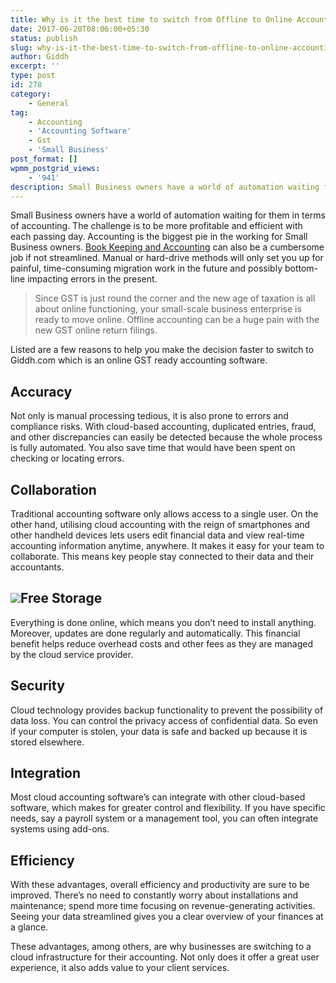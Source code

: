 ```yaml
---
title: Why is it the best time to switch from Offline to Online Accounting
date: 2017-06-20T08:06:00+05:30
status: publish
slug: why-is-it-the-best-time-to-switch-from-offline-to-online-accounting
author: Giddh
excerpt: ''
type: post
id: 278
category:
    - General
tag:
    - Accounting
    - 'Accounting Software'
    - Gst
    - 'Small Business'
post_format: []
wpmm_postgrid_views:
    - '941'
description: Small Business owners have a world of automation waiting for them in terms of accounting. The challenge is to be more profitable and efficient
---
```

Small Business owners have a world of automation waiting for them in terms of accounting. The challenge is to be more profitable and efficient with each passing day. Accounting is the biggest pie in the working for Small Business owners. [Book Keeping and Accounting](https://giddh.com) can also be a cumbersome job if not streamlined. Manual or hard-drive methods will only set you up for painful, time-consuming migration work in the future and possibly bottom-line impacting errors in the present.

> Since GST is just round the corner and the new age of taxation is all about online functioning, your small-scale business enterprise is ready to move online. Offline accounting can be a huge pain with the new GST online return filings.

Listed are a few reasons to help you make the decision faster to switch to Giddh.com which is an online GST ready accounting software.

**Accuracy**
------------

Not only is manual processing tedious, it is also prone to errors and compliance risks. With cloud-based accounting, duplicated entries, fraud, and other discrepancies can easily be detected because the whole process is fully automated. You also save time that would have been spent on checking or locating errors.

**Collaboration**
-----------------

Traditional accounting software only allows access to a single user. On the other hand, utilising cloud accounting with the reign of smartphones and other handheld devices lets users edit financial data and view real-time accounting information anytime, anywhere. It makes it easy for your team to collaborate. This means key people stay connected to their data and their accountants.

<img class="aligncenter size-large" src = "https://miro.medium.com/max/528/1*PBoCDhAKmURNQrtFUCzmKw.jpeg"/>**Free Storage**
----------------

Everything is done online, which means you don’t need to install anything. Moreover, updates are done regularly and automatically. This financial benefit helps reduce overhead costs and other fees as they are managed by the cloud service provider.

**Security**
------------

Cloud technology provides backup functionality to prevent the possibility of data loss. You can control the privacy access of confidential data. So even if your computer is stolen, your data is safe and backed up because it is stored elsewhere.

**Integration**
---------------

Most cloud accounting software’s can integrate with other cloud-based software, which makes for greater control and flexibility. If you have specific needs, say a payroll system or a management tool, you can often integrate systems using add-ons.

**Efficiency**
--------------

With these advantages, overall efficiency and productivity are sure to be improved. There’s no need to constantly worry about installations and maintenance; spend more time focusing on revenue-generating activities. Seeing your data streamlined gives you a clear overview of your finances at a glance.

These advantages, among others, are why businesses are switching to a cloud infrastructure for their accounting. Not only does it offer a great user experience, it also adds value to your client services.